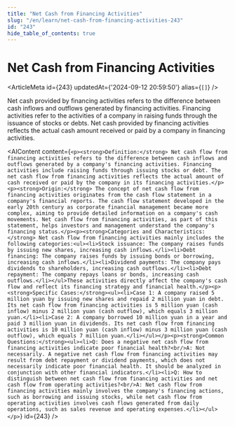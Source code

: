 ```yaml
---
title: "Net Cash from Financing Activities"
slug: "/en/learn/net-cash-from-financing-activities-243"
id: "243"
hide_table_of_contents: true
---
```



# Net Cash from Financing Activities

<ArticleMeta id={243} updatedAt={'2024-09-12 20:59:50'} alias={`[]`} />
<div className='border-solid border-b border-t-0 my-4 border-[var(--ifm-color-gray-300)]' />

Net cash provided by financing activities refers to the difference between cash inflows and outflows generated by financing activities. Financing activities refer to the activities of a company in raising funds through the issuance of stocks or debts. Net cash provided by financing activities reflects the actual cash amount received or paid by a company in financing activities.

<AIContent content={`<p><strong>Definition:</strong> Net cash flow from financing activities refers to the difference between cash inflows and outflows generated by a company's financing activities. Financing activities include raising funds through issuing stocks or debt. The net cash flow from financing activities reflects the actual amount of cash received or paid by the company in its financing activities.</p><p><strong>Origin:</strong> The concept of net cash flow from financing activities originates from the cash flow statement in a company's financial reports. The cash flow statement developed in the early 20th century as corporate financial management became more complex, aiming to provide detailed information on a company's cash movements. Net cash flow from financing activities, as part of this statement, helps investors and management understand the company's financing status.</p><p><strong>Categories and Characteristics:</strong> Net cash flow from financing activities mainly includes the following categories:<ul><li>Stock issuance: The company raises funds by issuing new shares, increasing cash inflows.</li><li>Debt financing: The company raises funds by issuing bonds or borrowing, increasing cash inflows.</li><li>Dividend payments: The company pays dividends to shareholders, increasing cash outflows.</li><li>Debt repayment: The company repays loans or bonds, increasing cash outflows.</li></ul>These activities directly affect the company's cash flow and reflect its financing strategy and financial health.</p><p><strong>Specific Cases:</strong><ul><li>Case 1: A company raised 5 million yuan by issuing new shares and repaid 2 million yuan in debt. Its net cash flow from financing activities is 5 million yuan (cash inflow) minus 2 million yuan (cash outflow), which equals 3 million yuan.</li><li>Case 2: A company borrowed 10 million yuan in a year and paid 3 million yuan in dividends. Its net cash flow from financing activities is 10 million yuan (cash inflow) minus 3 million yuan (cash outflow), which equals 7 million yuan.</li></ul></p><p><strong>Common Questions:</strong><ul><li>Q: Does a negative net cash flow from financing activities indicate poor financial health?<br/>A: Not necessarily. A negative net cash flow from financing activities may result from debt repayment or dividend payments, which does not necessarily indicate poor financial health. It should be analyzed in conjunction with other financial indicators.</li><li>Q: How to distinguish between net cash flow from financing activities and net cash flow from operating activities?<br/>A: Net cash flow from financing activities mainly involves the company's financing actions, such as borrowing and issuing stocks, while net cash flow from operating activities involves cash flows generated from daily operations, such as sales revenue and operating expenses.</li></ul></p>`} id={243} />
